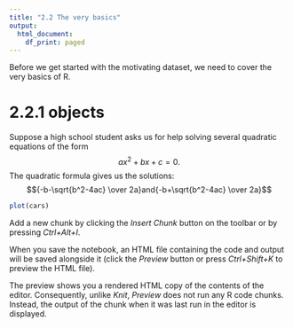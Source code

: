 ```yaml
---
title: "2.2 The very basics"
output:
  html_document:
    df_print: paged
---
```

Before we get started with the motivating dataset, we need to cover the very basics of R.

# 2.2.1 objects
Suppose a high school student asks us for help solving several quadratic equations of the form $$ax^2+bx+c=0.$$ The quadratic formula gives us the solutions:
$${-b-\sqrt{b^2-4ac} \over 2a}and{-b+\sqrt{b^2-4ac} \over 2a}$$


```r
plot(cars)
```

Add a new chunk by clicking the *Insert Chunk* button on the toolbar or by pressing *Ctrl+Alt+I*.

When you save the notebook, an HTML file containing the code and output will be saved alongside it (click the *Preview* button or press *Ctrl+Shift+K* to preview the HTML file).

The preview shows you a rendered HTML copy of the contents of the editor. Consequently, unlike *Knit*, *Preview* does not run any R code chunks. Instead, the output of the chunk when it was last run in the editor is displayed.
